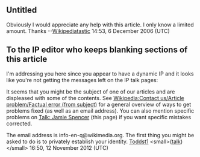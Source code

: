 <article id="8297845" title=Talk:Jamie Spencer>
	<talkpage id="8297845" title="Talk:Jamie Spencer">
{{WikiProject Biography
|living=yes
|class=Stub
|auto=yes
|sports-work-group=yes
|listas=Spencer, Jamie
}}
{{WikiProject Thoroughbred racing|class= Start|importance=low}}


==Untitled==
Obviously I would appreciate any help with this article. I only know a limited amount. Thanks --[[User:Wikipediatastic|Wikipediatastic]] 14:53, 6 December 2006 (UTC)
== To the IP editor who keeps blanking sections of this article ==
I'm addressing you here since you appear to have a dynamic IP and it looks like you're not getting the messages left on the IP talk pages:

It seems that you might be the subject of one of our articles and are displeased with some of the contents.  See [[Wikipedia:Contact us/Article problem/Factual error (from subject)]] for a general overview of ways to get problems fixed (as well as an email address).  You can also mention specific problems on [[Talk: Jamie Spencer]] (this page) if you want specific mistakes corrected. 

The email address is info-en-q@wikimedia.org. The first thing you might be asked to do is to privately establish your identity.  [[User:Toddst1|Toddst1]] &lt;small&gt;([[User talk: Toddst1|talk]])&lt;/small&gt; 16:50, 12 November 2012 (UTC)
	</talkpage>
</article>